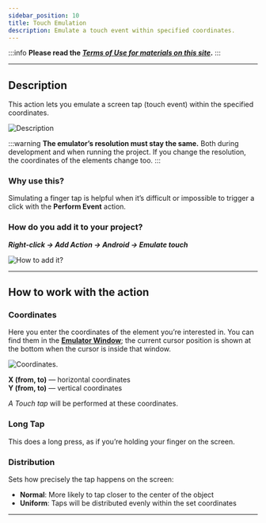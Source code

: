 ```yaml
---
sidebar_position: 10
title: Touch Emulation
description: Emulate a touch event within specified coordinates.
---
```

:::info **Please read the [*Terms of Use for materials on this site*](../../Disclaimer).**
:::
_______________________________________________  
## Description  
This action lets you emulate a screen tap (touch event) within the specified coordinates.

![Description](../assets/Touch/Touch_pic1.png)

:::warning **The emulator’s resolution must stay the same.**
Both during development and when running the project. If you change the resolution, the coordinates of the elements change too.
:::

### Why use this?  
Simulating a finger tap is helpful when it’s difficult or impossible to trigger a click with the **Perform Event** action.

### How do you add it to your project?  
***Right-click → Add Action → Android → Emulate touch***

![How to add it?](../assets/Touch/Touch_pic2.png)
_______________________________________________  
## How to work with the action  
### Coordinates  
Here you enter the coordinates of the element you’re interested in. You can find them in the [**Emulator Window**](../../pm/Interface/DeviceWindow); the current cursor position is shown at the bottom when the cursor is inside that window.

![Coordinates.](../assets/Touch/Touch_pic3.png)

**X (from, to)** — horizontal coordinates  
**Y (from, to)** — vertical coordinates

*A Touch tap* will be performed at these coordinates.

### Long Tap  
This does a long press, as if you’re holding your finger on the screen.

### Distribution  
Sets how precisely the tap happens on the screen:
- **Normal**: More likely to tap closer to the center of the object
- **Uniform**: Taps will be distributed evenly within the set coordinates
_______________________________________________